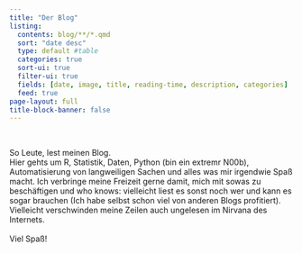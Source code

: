 ```yaml
---
title: "Der Blog"
listing:
  contents: blog/**/*.qmd
  sort: "date desc"
  type: default #table
  categories: true
  sort-ui: true
  filter-ui: true
  fields: [date, image, title, reading-time, description, categories]
  feed: true
page-layout: full
title-block-banner: false
---
```


<br>

So Leute, lest meinen Blog. <br> Hier gehts um R, Statistik, Daten, Python 
(bin ein extremr N00b), Automatisierung von langweiligen Sachen und alles was 
mir irgendwie Spaß macht. Ich verbringe meine Freizeit gerne damit, mich mit
sowas zu beschäftigen und who knows: vielleicht liest es sonst noch wer
und kann es sogar brauchen (Ich habe selbst schon viel von anderen Blogs profitiert). 
Vielleicht verschwinden meine Zeilen auch ungelesen 
im Nirvana des Internets.<br>
<br>
Viel Spaß!

<br>

